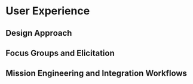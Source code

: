 # User Experience


## Design Approach 

## Focus Groups and Elicitation

## Mission Engineering and Integration Workflows 
